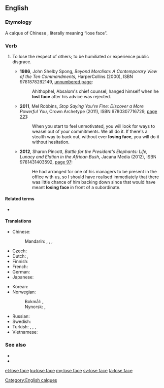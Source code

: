 ==English==
{{was wotd|2013|January|25}}

===Etymology===
A calque of Chinese {{zh-tsp|丟臉|丢脸|diū liǎn}}, literally meaning “lose face”.

===Verb===
{{en-verb|head={{l|en|lose}} {{l|en|face}}|loses face|losing face|lost face}}

# {{idiomatic}} To lose the respect of others; to be humiliated or experience public disgrace.
#* '''1986''', John Shelby Spong, ''Beyond Moralism: A Contemporary View of the Ten Commandments'', HarperCollins (2000), ISBN 9781878282149, [http://books.google.com/books?id=J7TT9J67GFcC&pg=PT101&dq=%22lost+face%2 unnumbered page]:
#*: Ahithophel, Absalom's chief counsel, hanged himself when he '''lost face''' after his advice was rejected.
#* '''2011''', Mel Robbins, ''Stop Saying You're Fine: Discover a More Powerful You'', Crown Archetype (2011), ISBN 9780307716729, [http://books.google.com/books?id=VHcJIPSajrcC&pg=PA221#v=onepage&q&f=false page 221]:
#*: When you start to feel unmotivated, you will look for ways to weasel out of your commitments. We all do it. If there's a stealth way to back out, without ever '''losing face''', you will do it without hesitation.
#* '''2012''', Sharon Pincott, ''Battle for the President's Elephants: Life, Lunacy and Elation in the African Bush'', Jacana Media (2012), ISBN 9781431403592, [http://books.google.com/books?id=GP-RtQMzxoAC&pg=PA97&dq=%22losing+face%22 page 97]:
#*: He had arranged for one of his managers to be present in the office with us, so I should have realised immediately that there was little chance of him backing down since that would have meant '''losing face''' in front of a subordinate.

====Related terms====
* {{l|en|loss of face}}

====Translations====
{{trans-top|lose respect of others}}
* Chinese:
*: Mandarin: {{t|cmn|丟臉|sc=Hani}}, {{t|cmn|丢脸|tr=diūliǎn|sc=Hani}}, {{t-|cmn|丟人|sc=Hani}}, {{t-|cmn|丢人|tr=diūrén|sc=Hani}}
* Czech: {{t|cs|ztratit tvář}}
* Dutch: {{t-|nl|het gezicht verliezen}}, {{l|nl|gezichtsverlies}} {{l|nl|lijden}}
* Finnish: {{t-|fi|menettää kasvonsa}}
* French: {{t+|fr|perdre la face}}
* German: {{t+|de|das Gesicht verlieren}}
* Japanese: {{t-|ja|面目を失う|tr=めんぼくをうしなう, menboku-o ushinau|sc=Jpan}}
{{trans-mid}}
* Korean: {{t-|ko|얼굴을 잃다|tr=eolgur-eul ilta|sc=Kore}}
* Norwegian:
*: Bokmål: {{t|nb|tape ansikt}}, {{t|nb|miste ansikt}}
*: Nynorsk: {{t|nn|miste andlet}}, {{t|nn|miste ansikt}}
* Russian: {{t-|ru|потерять лицо|tr=poterját' licó|sc=Cyrl}} {{pf.}}
* Swedish: {{t-|sv|förlora ansiktet}}
* Turkish: {{t-|tr|itibarını kaybetmek}}, {{t-|tr|mahçup olmak}}, {{t-|tr|saygınlığını yitirmek}}, {{t+|tr|yüzü kalmamak}}
* Vietnamese: {{t+|vi|mất mặt}}
{{trans-bottom}}

===See also===
{{wikipedia|face (sociological concept)}}
* {{l|en|give face}}
* {{l|en|save face}}

[[Category:English calques]]

[[et:lose face]]
[[ku:lose face]]
[[my:lose face]]
[[sv:lose face]]
[[ta:lose face]]